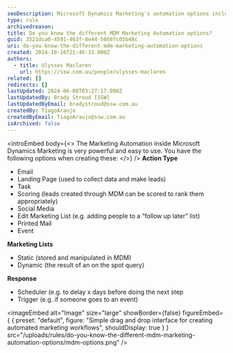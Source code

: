```yaml
---
seoDescription: Microsoft Dynamics Marketing's automation options include action types such as email, landing page, task, scoring, social media, and printed mail, with features like schedulers and triggers to personalize lead nurturing.
type: rule
archivedreason:
title: Do you know the different MDM Marketing Automation options?
guid: 3521dca0-4591-463f-8e44-5666fc05b48c
uri: do-you-know-the-different-mdm-marketing-automation-options
created: 2014-10-16T21:46:33.000Z
authors:
  - title: Ulysses Maclaren
    url: https://ssw.com.au/people/ulysses-maclaren
related: []
redirects: []
lastUpdated: 2024-06-08T03:27:17.000Z
lastUpdatedBy: Brady Stroud [SSW]
lastUpdatedByEmail: bradystroud@ssw.com.au
createdBy: TiagoAraujo
createdByEmail: TiagoAraujo@ssw.com.au
isArchived: false
---
```


<introEmbed
  body={<>
The Marketing Automation inside Microsoft Dynamics Marketing is very powerful and easy to use. You have the following options when creating these:
  </>}
/>
**Action Type**

- Email
- Landing Page (used to collect data and make leads)
- Task
- Scoring (leads created through MDM can be scored to rank them appropriately)
- Social Media
- Edit Marketing List (e.g. adding people to a “follow up later” list)
- Printed Mail
- Event

**Marketing Lists**

- Static (stored and manipulated in MDM)
- Dynamic (the result of an on the spot query)

**Response**

- Scheduler (e.g. to delay x days before doing the next step
- Trigger (e.g. if someone goes to an event)


<imageEmbed
  alt="Image"
  size="large"
  showBorder={false}
  figureEmbed={ {
    preset: "default",
    figure: "Simple drag and drop interface for creating automated marketing workflows",
    shouldDisplay: true
  } }
  src="/uploads/rules/do-you-know-the-different-mdm-marketing-automation-options/mdm-options.png"
/>
